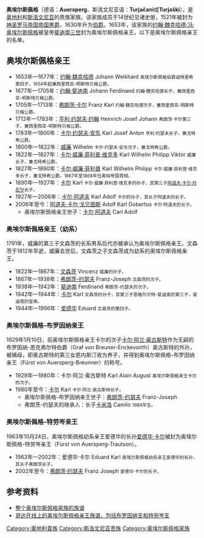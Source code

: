 '''奥埃尔斯佩格'''（德语：'''Auersperg'''、斯洛文尼亚语：'''Turjačani'''或'''Turjaški'''），是[[奥地利|奥地利]]和[[斯洛文尼亚|斯洛文尼亚]]的贵族家族。该家族成员于14世纪见诸史册，1521年被封为[[神圣罗马帝国|神圣罗马帝国]][[帝国男爵|帝国男爵]]，1630年升为[[伯爵|伯爵]]。1653年，该家族的[[约翰·魏克哈德·冯·奥埃尔斯佩格|约翰·魏克哈德·冯·奥埃尔斯佩格]]被皇帝[[斐迪南三世_(神圣罗马帝国)|斐迪南三世]]封为奥埃尔斯佩格亲王。以下是奥埃尔斯佩格亲王的名单。

== 奥埃尔斯佩格亲王 ==
* 1653年—1677年：[[约翰·魏克哈德·冯·奥埃尔斯佩格|约翰·魏克哈德]] Johann Weikhard <small>奥埃尔斯佩格伯爵迪特里希第四子，1654年起兼西里西亚-明斯特贝格公爵。</small>
* 1677年—1705年：[[约翰·斐迪南·冯·奥埃尔斯佩格|约翰·斐迪南]] Johann Ferdinand <small>约翰·魏克哈德长子，兼西里西亚-明斯特贝格公爵。</small>
* 1705年—1713年：[[弗朗茨·卡尔·冯·奥埃尔斯佩格|弗朗茨·卡尔]] Franz Karl <small>约翰·魏克哈德次子，兼西里西亚-明斯特贝格公爵。</small>
* 1713年—1783年：[[亨利·约瑟夫·冯·奥埃尔斯佩格|亨利·约瑟夫·约翰]] Heinrich Josef Johann <small>弗朗茨·卡尔第三子，兼西里西亚-明斯特贝格公爵。</small>
* 1783年—1800年：[[卡尔·约瑟夫·安东·冯·奥埃尔斯佩格|卡尔·约瑟夫·安东]] Karl Josef Anton <small>亨利·约瑟夫长子，兼戈特希公爵。</small>
* 1800年—1822年：[[威廉·冯·奥埃尔斯佩格|威廉]] Wilhelm <small>卡尔·约瑟夫·安东次子，兼戈特希公爵。</small>
* 1822年—1827年：[[威廉二世·冯·奥埃尔斯佩格|卡尔·威廉·菲利普·维克多]] Karl Wilhelm Philipp Viktor <small>威廉长子，兼戈特希公爵。</small>
* 1827年—1890年：[[卡尔·威廉·菲利普·冯·奥埃尔斯佩格|卡尔·威廉·菲利普]] Karl Wilhelm Philipp <small>卡尔·威廉·菲利普·维克多长子，兼戈特希公爵。1867年至1868年任奥匈帝国首相。</small>
* 1890年—1927年：[[卡尔·冯·奥埃尔斯佩格_(1859年—1927年)|卡尔]] Karl <small>卡尔·威廉·菲利普·维克多的孙子，其第三子[[阿道夫·卡尔·丹尼尔·冯·奥埃尔斯佩格|阿道夫·卡尔·丹尼尔]]长子。</small>
* 1927年—2006年：[[卡尔·阿道夫·冯·奥埃尔斯佩格_(1915年—2006年)|卡尔·阿道夫]] Karl Adolf <small>卡尔的孙子，其长子阿道夫的长子。</small>
* 2006年至今：[[阿道夫·卡尔·戈贝图斯·冯·奥埃尔斯佩格|阿道夫·卡尔·戈贝图斯]] Adolf Karl Gobertus <small>卡尔·阿道夫的长子。</small>
**奥埃尔斯佩格亲王世子：[[卡尔·阿道夫·冯·奥埃尔斯佩格_(1962年—)|卡尔·阿道夫]] Carl Adolf

=== 奥埃尔斯佩格亲王（幼系） ===
1791年，威廉的第三子文森茨的长系男系后代亦被承认为奥埃尔斯佩格亲王。文森茨于1812年早逝，威廉去世后，文森茨之子文森茨成为幼系的奥埃尔斯佩格亲王。
* 1822年—1867年：[[文森茨·冯·奥埃尔斯佩格|文森茨]] Vincenz <small>威廉的孙子。</small>
* 1867年—1938年：[[弗朗茨-约瑟夫·冯·奥埃尔斯佩格_(1856年—1938年)|弗朗茨-约瑟夫]] Franz-Joseph <small>文森茨的次子。</small>
* 1938年—1942年：[[斐迪南·冯·奥埃尔斯佩格|斐迪南]] Ferdinand <small>弗朗茨-约瑟夫的次子。</small>
* 1942年—1944年：[[卡尔·冯·奥埃尔斯佩格_(1892年—1944年)|卡尔]] Karl <small>文森茨的孙子，其第三子恩格尔贝特-斐迪南的第三子，斐迪南的堂弟。</small>
* 1944年—1956年：[[爱德华·冯·奥埃尔斯佩格|爱德华]] Eduard <small>文森茨的第四子。</small>

=== 奥埃尔斯佩格-布罗因纳亲王 ===
1929年1月10日，前奥埃尔斯佩格亲王卡尔的次子[[卡尔·阿兰·奥古斯特·冯·奥埃尔斯佩格|卡尔·阿兰·奥古斯特]]作为无嗣的布罗因纳-恩克弗尔特伯爵（Graf von Breuner-Enckevoirth）奥古斯特的外孙，被姨母，即奥古斯特的第三女恩内斯汀收为养子，并得到奥埃尔斯佩格-布罗因纳亲王（Fürst von Auersperg-Breunner）的称号。
* 1929年—1980年：卡尔·阿兰·奥古斯特 Karl Alain August <small>奥埃尔斯佩格亲王卡尔的次子。</small>
* 1980年至今：[[卡尔·冯·奥埃尔斯佩格_(1930年—)|卡尔]] Karl <small>卡尔·阿兰·奥古斯特长子。</small>
**奥埃尔斯佩格-布罗因纳亲王世子：[[弗朗茨-约瑟夫·冯·奥埃尔斯佩格_(1956年—)|弗朗茨-约瑟夫]] Franz-Joseph
**弗朗茨-约瑟夫的继承人：长子[[卡米洛·冯·奥埃尔斯佩格|卡米洛]] Camilo <small>1984年生。</small>

=== 奥埃尔斯佩格-特劳岑亲王 ===
1963年10月24日，奥埃尔斯佩格幼系亲王爱德华的长孙[[爱德华·卡尔·冯·奥埃尔斯佩格|爱德华·卡尔]]被封为奥埃尔斯佩格-特劳岑亲王（Fürst von Auersperg-Trautson）。
* 1963年—2002年：爱德华·卡尔 Eduard Karl <small>奥埃尔斯佩格幼系亲王爱德华的长孙，其长子弗朗茨长子。</small>
* 2002年至今：[[弗朗茨·约瑟夫·冯·奥埃尔斯佩格|弗朗茨·约瑟夫]] Franz Joseph <small>爱德华·卡尔的长子。</small>

== 参考资料 ==
*[http://genealogy.euweb.cz/auersperg/auersperg4.html 整个奥埃尔斯佩格家族的族谱] {{Wayback|url=http://genealogy.euweb.cz/auersperg/auersperg4.html |date=20210201103826 }}
*[https://web.archive.org/web/20090220081725/http://pages.prodigy.net/ptheroff/gotha/auersperg.html 哥达在线上的奥埃尔斯佩格亲王族谱，包括布罗因纳支和特劳岑支]


[[Category:奧地利貴族|Category:奧地利貴族]]
[[Category:斯洛文尼亚贵族|Category:斯洛文尼亚贵族]]
[[Category:奥埃尔斯佩格家族|Category:奥埃尔斯佩格家族]]